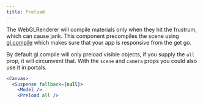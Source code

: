 ```yaml
---
title: Preload
---
```


The WebGLRenderer will compile materials only when they hit the frustrum, which can cause jank. This component precompiles the scene using [gl.compile](https://threejs.org/docs/#api/en/renderers/WebGLRenderer.compile) which makes sure that your app is responsive from the get go.

By default gl.compile will only preload visible objects, if you supply the `all` prop, it will circumvent that. With the `scene` and `camera` props you could also use it in portals.

```jsx
<Canvas>
  <Suspense fallback={null}>
    <Model />
    <Preload all />
```
